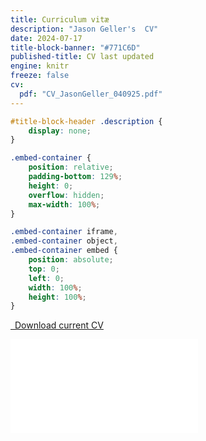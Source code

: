 ```yaml
---
title: Curriculum vitæ
description: "Jason Geller's  CV"
date: 2024-07-17
title-block-banner: "#771C6D"
published-title: CV last updated
engine: knitr
freeze: false
cv:
  pdf: "CV_JasonGeller_040925.pdf"
---
```


```css
#title-block-header .description {
    display: none;
}
```

```css
.embed-container {
    position: relative;
    padding-bottom: 129%;
    height: 0;
    overflow: hidden;
    max-width: 100%;
}

.embed-container iframe,
.embed-container object,
.embed-container embed {
    position: absolute;
    top: 0;
    left: 0;
    width: 100%;
    height: 100%;
}
```

<p class="text-center">

<a class="btn btn-primary btn-lg cv-download" href="`r rmarkdown::metadata$cv$pdf`" target="_blank"> <i class="fa-solid fa-file-arrow-down"></i> Download current CV </a>

</p>

::: embed-container
<iframe src="`r rmarkdown::metadata$cv$pdf`" style="border: 0.5px"></iframe>
:::
